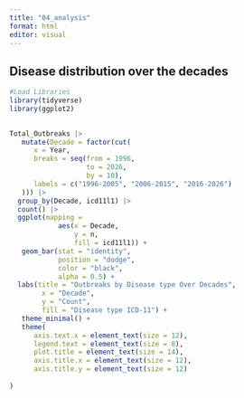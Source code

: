 ```yaml
---
title: "04_analysis"
format: html
editor: visual
---
```


## Disease distribution over the decades 


```r

#Load Libraries
library(tidyverse)
library(ggplot2)
 
```


```r

Total_Outbreaks |>
   mutate(Decade = factor(cut(
      x = Year,
      breaks = seq(from = 1996,
                   to = 2026,
                   by = 10),
      labels = c("1996-2005", "2006-2015", "2016-2026")
   ))) |>
  group_by(Decade, icd11l1) |> 
  count() |> 
  ggplot(mapping = 
            aes(x = Decade,
                y = n,
                fill = icd11l1)) +
   geom_bar(stat = "identity",
            position = "dodge",
            color = "black",
            alpha = 0.5) + 
  labs(title = "Outbreaks by Disease type Over Decades",
        x = "Decade",
        y = "Count",
        fill = "Disease type ICD-11") +
   theme_minimal() +
   theme(
      axis.text.x = element_text(size = 12),  
      legend.text = element_text(size = 8),   
      plot.title = element_text(size = 14),   
      axis.title.x = element_text(size = 12), 
      axis.title.y = element_text(size = 12)
              
)
```


